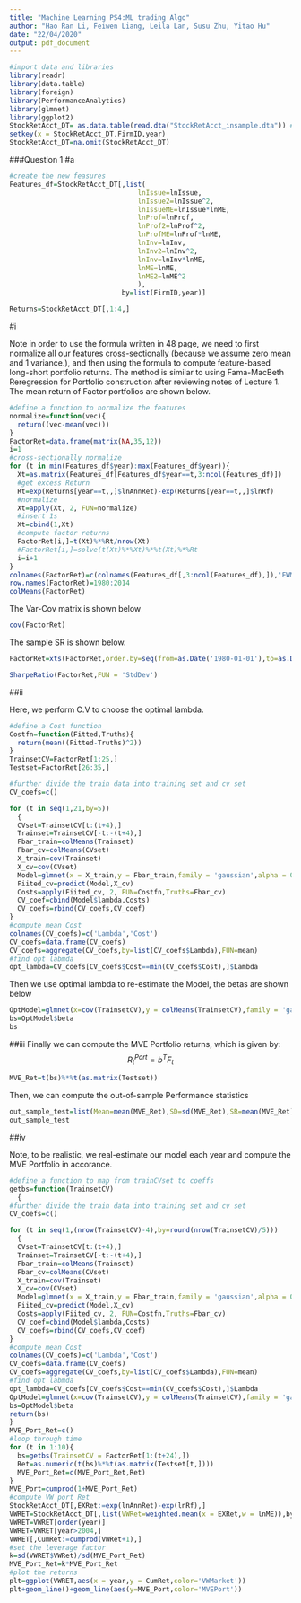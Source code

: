 ```yaml
---
title: "Machine Learning PS4:ML trading Algo"
author: "Hao Ran Li, Feiwen Liang, Leila Lan, Susu Zhu, Yitao Hu"
date: "22/04/2020"
output: pdf_document
---
```


```r
#import data and libraries
library(readr)
library(data.table)
library(foreign)
library(PerformanceAnalytics)
library(glmnet)
library(ggplot2)
StockRetAcct_DT= as.data.table(read.dta("StockRetAcct_insample.dta")) #set the key as firm ID and year
setkey(x = StockRetAcct_DT,FirmID,year)
StockRetAcct_DT=na.omit(StockRetAcct_DT)
```

###Question 1
#a
```r
#create the new feasures 
Features_df=StockRetAcct_DT[,list(
                                lnIssue=lnIssue,
                                lnIssue2=lnIssue^2,
                                lnIssueME=lnIssue*lnME,
                                lnProf=lnProf,
                                lnProf2=lnProf^2,
                                lnProfME=lnProf*lnME,
                                lnInv=lnInv,
                                lnInv2=lnInv^2,
                                lnInv=lnInv*lnME,
                                lnME=lnME,
                                lnME2=lnME^2
                                ),
                            by=list(FirmID,year)]

Returns=StockRetAcct_DT[,1:4,]
```

#i

Note in order to use the formula written in 48 page, we need to first normalize all our features cross-sectionally (because we assume zero mean and 1 variance.), and then using the formula to compute feature-based long-short portfolio returns. The method is similar to using Fama-MacBeth Reregression for Portfolio construction after reviewing notes of Lecture 1. The mean return of Factor portfolios are shown below.


```r
#define a function to normalize the features
normalize=function(vec){
  return((vec-mean(vec)))
}
FactorRet=data.frame(matrix(NA,35,12))
i=1
#cross-sectionally normalize
for (t in min(Features_df$year):max(Features_df$year)){
  Xt=as.matrix(Features_df[Features_df$year==t,3:ncol(Features_df)])
  #get excess Return
  Rt=exp(Returns[year==t,,]$lnAnnRet)-exp(Returns[year==t,,]$lnRf)
  #normalize 
  Xt=apply(Xt, 2, FUN=normalize)
  #insert 1s
  Xt=cbind(1,Xt)
  #compute factor returns
  FactorRet[i,]=t(Xt)%*%Rt/nrow(Xt)
  #FactorRet[i,]=solve(t(Xt)%*%Xt)%*%t(Xt)%*%Rt
  i=i+1
}
colnames(FactorRet)=c(colnames(Features_df[,3:ncol(Features_df),]),'EWMkt')
row.names(FactorRet)=1980:2014
colMeans(FactorRet)
```

The Var-Cov matrix is shown below

```r
cov(FactorRet)
```

The sample SR is shown below.
```r
FactorRet=xts(FactorRet,order.by=seq(from=as.Date('1980-01-01'),to=as.Date('2014-01-01'),by='years'))

SharpeRatio(FactorRet,FUN = 'StdDev')
```

##ii

Here, we perform C.V to choose the optimal lambda.
```r
#define a Cost function
Costfn=function(Fitted,Truths){
  return(mean((Fitted-Truths)^2))
}
TrainsetCV=FactorRet[1:25,]
Testset=FactorRet[26:35,]

#further divide the train data into training set and cv set
CV_coefs=c()

for (t in seq(1,21,by=5))
  {
  CVset=TrainsetCV[t:(t+4),]
  Trainset=TrainsetCV[-t:-(t+4),]
  Fbar_train=colMeans(Trainset)
  Fbar_cv=colMeans(CVset)
  X_train=cov(Trainset)
  X_cv=cov(CVset)
  Model=glmnet(x = X_train,y = Fbar_train,family = 'gaussian',alpha = 0.5)
  Fiited_cv=predict(Model,X_cv)
  Costs=apply(Fiited_cv, 2, FUN=Costfn,Truths=Fbar_cv)
  CV_coef=cbind(Model$lambda,Costs)
  CV_coefs=rbind(CV_coefs,CV_coef)
}
#compute mean Cost
colnames(CV_coefs)=c('Lambda','Cost')
CV_coefs=data.frame(CV_coefs)
CV_coefs=aggregate(CV_coefs,by=list(CV_coefs$Lambda),FUN=mean)
#find opt labmda
opt_lambda=CV_coefs[CV_coefs$Cost==min(CV_coefs$Cost),]$Lambda
```

Then we use optimal lambda to re-estimate the Model, the betas are shown below 
```r
OptModel=glmnet(x=cov(TrainsetCV),y = colMeans(TrainsetCV),family = 'gaussian',lambda = opt_lambda,intercept = F)
bs=OptModel$beta
bs
```

##iii
Finally we can compute the MVE Portfolio returns, which is given by:
$$R^{Port}_t=b^TF_t$$
```r
MVE_Ret=t(bs)%*%t(as.matrix(Testset))
```


Then, we can compute the out-of-sample Performance statistics
```r
out_sample_test=list(Mean=mean(MVE_Ret),SD=sd(MVE_Ret),SR=mean(MVE_Ret)/sd(MVE_Ret))
out_sample_test
```

##iv

Note, to be realistic, we real-estimate our model each year and compute the MVE Portfolio in accorance. 

```r
#define a function to map from trainCVset to coeffs
getbs=function(TrainsetCV)
  {
#further divide the train data into training set and cv set
CV_coefs=c()

for (t in seq(1,(nrow(TrainsetCV)-4),by=round(nrow(TrainsetCV)/5)))
  {
  CVset=TrainsetCV[t:(t+4),]
  Trainset=TrainsetCV[-t:-(t+4),]
  Fbar_train=colMeans(Trainset)
  Fbar_cv=colMeans(CVset)
  X_train=cov(Trainset)
  X_cv=cov(CVset)
  Model=glmnet(x = X_train,y = Fbar_train,family = 'gaussian',alpha = 0.5)
  Fiited_cv=predict(Model,X_cv)
  Costs=apply(Fiited_cv, 2, FUN=Costfn,Truths=Fbar_cv)
  CV_coef=cbind(Model$lambda,Costs)
  CV_coefs=rbind(CV_coefs,CV_coef)
}
#compute mean Cost
colnames(CV_coefs)=c('Lambda','Cost')
CV_coefs=data.frame(CV_coefs)
CV_coefs=aggregate(CV_coefs,by=list(CV_coefs$Lambda),FUN=mean)
#find opt labmda
opt_lambda=CV_coefs[CV_coefs$Cost==min(CV_coefs$Cost),]$Lambda
OptModel=glmnet(x=cov(TrainsetCV),y = colMeans(TrainsetCV),family = 'gaussian',lambda = opt_lambda,intercept = F)
bs=OptModel$beta
return(bs)
}
MVE_Port_Ret=c()
#loop through time 
for (t in 1:10){
  bs=getbs(TrainsetCV = FactorRet[1:(t+24),])
  Ret=as.numeric(t(bs)%*%t(as.matrix(Testset[t,])))
  MVE_Port_Ret=c(MVE_Port_Ret,Ret)
}
MVE_Port=cumprod(1+MVE_Port_Ret)
#compute VW port Ret
StockRetAcct_DT[,EXRet:=exp(lnAnnRet)-exp(lnRf),]
VWRET=StockRetAcct_DT[,list(VWRet=weighted.mean(x = EXRet,w = lnME)),by=year]
VWRET=VWRET[order(year)]
VWRET=VWRET[year>2004,]
VWRET[,CumRet:=cumprod(VWRet+1),]
#set the leverage factor
k=sd(VWRET$VWRet)/sd(MVE_Port_Ret)
MVE_Port_Ret=k*MVE_Port_Ret
#plot the returns
plt=ggplot(VWRET,aes(x = year,y = CumRet,color='VWMarket'))
plt+geom_line()+geom_line(aes(y=MVE_Port,color='MVEPort'))
```

